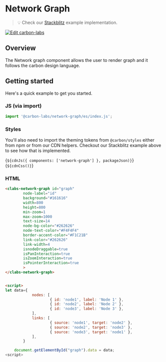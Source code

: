 
<Meta of={NetworkGraphStories} />

# Network Graph

> 💡 Check our
> [Stackblitz](https://stackblitz.com/github/carbon-design-system/carbon-labs/tree/main/packages/network-graph/examples/network-graph)
> example implementation.

[![Edit carbon-labs](https://developer.stackblitz.com/img/open_in_stackblitz.svg)](https://stackblitz.com/github/carbon-design-system/carbon-labs/tree/main/packages/network-graph/examples/network-graph)

## Overview

The Network graph component allows the user to render graph and it follows the carbon design language.

## Getting started

Here's a quick example to get you started.

### JS (via import)

```javascript
import '@carbon-labs/network-graph/es/index.js';
```

### Styles

You'll also need to import the theming tokens from `@carbon/styles` either from
npm or from our CDN helpers. Checkout our Stackblitz example above to see how
that is implemented.

<Markdown>{`${cdnJs({ components: ['network-graph'] }, packageJson)}`}</Markdown>
<Markdown>{`${cdnCss()}`}</Markdown>

### HTML

```html
<clabs-network-graph id="graph"
        node-label="id"
        background="#161616"
        width=800
        height=800
        min-zoom=1
        max-zoom=1000
        text-size=14
        node-bg-color="#262626"
        node-text-color="#F4F4F4"
        border-accent-color="#F1C21B"
        link-color="#262626"
        link-width=4
        isnodeDraggable=true
        isPanInteraction=true
        isZoomInteraction=true
        isPointerInteraction=true
        >
</clabs-network-graph>


<script>
let data={
            nodes: [
                    { id: 'node1', label: 'Node 1' },
                    { id: 'node2', label: 'Node 2' },
                    { id: 'node3', label: 'Node 3' },
            ],
            links: [
                    { source: 'node1', target: 'node2' },
                    { source: 'node2', target: 'node3' },
                    { source: 'node3', target: 'node1' },
            ],
        }

    document.getElementById("graph").data = data;
<script>
```

<ArgTypes of="clabs-network-graph" />
